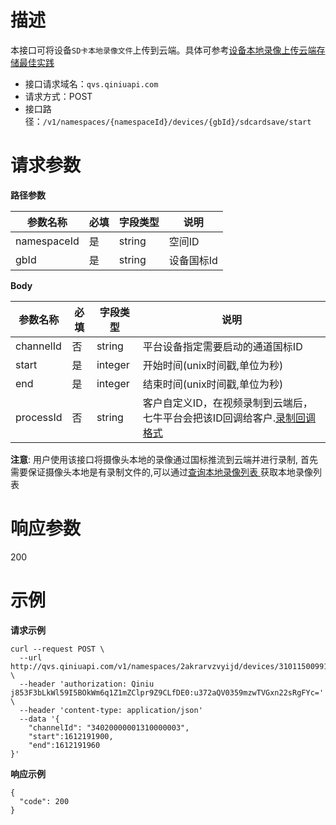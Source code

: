 # **描述**
本接口可将设备`SD卡本地录像文件`上传到云端。具体可参考[设备本地录像上传云端存储最佳实践](https://developer.qiniu.com/qvs/8425/local-video-upload-the-cloud)

* 接口请求域名：`qvs.qiniuapi.com`
* 请求方式：POST
* 接口路径：`/v1/namespaces/{namespaceId}/devices/{gbId}/sdcardsave/start`

# **请求参数**
**路径参数**

|参数名称|必填|字段类型|说明|
|---|---|---|---|
|namespaceId|是|string|空间ID
|gbId|是|string|设备国标Id

**Body**

|参数名称|必填|字段类型|说明|
|---|---|---|---|
|channelId|否|string|平台设备指定需要启动的通道国标ID
|start|是|integer| 开始时间(unix时间戳,单位为秒)
|end|是| integer | 结束时间(unix时间戳,单位为秒)
|processId|否|string|客户自定义ID，在视频录制到云端后，七牛平台会把该ID回调给客户.[录制回调格式](https://developer.qiniu.com/qvs/10240/the-message-callback)

**注意**:
用户使用该接口将摄像头本地的录像通过国标推流到云端并进行录制, 首先需要保证摄像头本地是有录制文件的,可以通过[查询本地录像列表
](https://developer.qiniu.com/qvs/7112/query-local-video-list)获取本地录像列表
# **响应参数**
200

# **示例**

**请求示例**
```
curl --request POST \
  --url http://qvs.qiniuapi.com/v1/namespaces/2akrarvzvyijd/devices/31011500991320000028/sdcardsave/start \
  --header 'authorization: Qiniu j853F3bLkWl59I5BOkWm6q1Z1mZClpr9Z9CLfDE0:u372aQV0359mzwTVGxn22sRgFYc=' \
  --header 'content-type: application/json'
  --data '{
	"channelId": "34020000001310000003",
	"start":1612191900,
	"end":1612191960
}'
```

**响应示例**
```
{
  "code": 200
}
```
